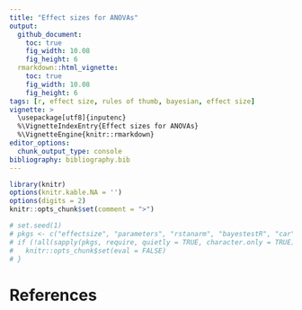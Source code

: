 ```yaml
---
title: "Effect sizes for ANOVAs"
output: 
  github_document:
    toc: true
    fig_width: 10.08
    fig_height: 6
  rmarkdown::html_vignette:
    toc: true
    fig_width: 10.08
    fig_height: 6
tags: [r, effect size, rules of thumb, bayesian, effect size]
vignette: >
  \usepackage[utf8]{inputenc}
  %\VignetteIndexEntry{Effect sizes for ANOVAs}
  %\VignetteEngine{knitr::rmarkdown}
editor_options: 
  chunk_output_type: console
bibliography: bibliography.bib
---
```



```r
library(knitr)
options(knitr.kable.NA = '')
options(digits = 2)
knitr::opts_chunk$set(comment = ">")

# set.seed(1)
# pkgs <- c("effectsize", "parameters", "rstanarm", "bayestestR", "car")
# if (!all(sapply(pkgs, require, quietly = TRUE, character.only = TRUE))) {
#   knitr::opts_chunk$set(eval = FALSE)
# }
```

<!-- needs some love -->

# References